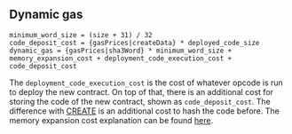 ## Dynamic gas

    minimum_word_size = (size + 31) / 32
    code_deposit_cost = {gasPrices|createData} * deployed_code_size
    dynamic_gas = {gasPrices|sha3Word} * minimum_word_size + memory_expansion_cost + deployment_code_execution_cost + code_deposit_cost

The `deployment_code_execution_cost` is the cost of whatever opcode is run to deploy the new contract.
On top of that, there is an additional cost for storing the code of the new contract, shown as `code_deposit_cost`.
The difference with [CREATE](#F0) is an additional cost to hash the code before.
The memory expansion cost explanation can be found [here](/about).
